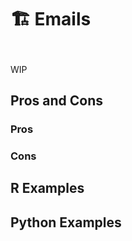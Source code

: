 # 🏗️ Emails {#sec-miscellaneous-email}

::: {style="visibility: hidden; height: 0px;"}
## Emails
:::

WIP

## Pros and Cons

### Pros

### Cons

## R Examples

## Python Examples

